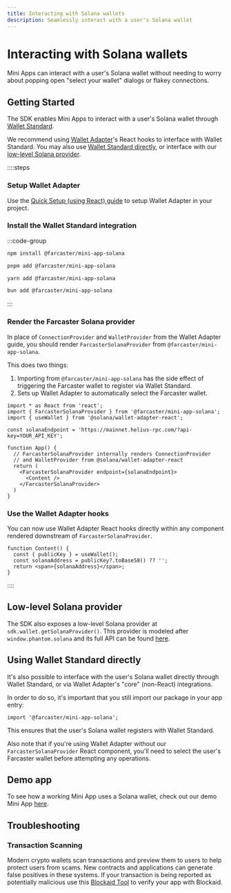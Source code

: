 ```yaml
---
title: Interacting with Solana wallets
description: Seamlessly interact with a user's Solana wallet
---
```


# Interacting with Solana wallets

Mini Apps can interact with a user's Solana wallet without needing to worry
about popping open "select your wallet" dialogs or flakey connections.

## Getting Started

The SDK enables Mini Apps to interact with a user's Solana wallet through [Wallet Standard](https://github.com/anza-xyz/wallet-standard/).

We recommend using [Wallet Adapter](https://github.com/anza-xyz/wallet-adapter/)'s React hooks to interface with Wallet Standard. You may also use [Wallet Standard directly](#using-wallet-standard-directly), or interface with our [low-level Solana provider](#low-level-solana-provider).

::::steps
### Setup Wallet Adapter

Use the [Quick Setup (using React) guide](https://github.com/anza-xyz/wallet-adapter/blob/master/APP.md) to setup Wallet Adapter in your project.

### Install the Wallet Standard integration

:::code-group

```bash [npm]
npm install @farcaster/mini-app-solana
```

```bash [pnpm]
pnpm add @farcaster/mini-app-solana
```

```bash [yarn]
yarn add @farcaster/mini-app-solana
```

```bash [bun]
bun add @farcaster/mini-app-solana
```

:::

### Render the Farcaster Solana provider

In place of `ConnectionProvider` and `WalletProvider` from the Wallet Adapter guide, you should render `FarcasterSolanaProvider` from `@farcaster/mini-app-solana`.

This does two things:
1. Importing from `@farcaster/mini-app-solana` has the side effect of triggering the Farcaster wallet to register via Wallet Standard.
2. Sets up Wallet Adapter to automatically select the Farcaster wallet.

```tsx
import * as React from 'react';
import { FarcasterSolanaProvider } from '@farcaster/mini-app-solana';
import { useWallet } from '@solana/wallet-adapter-react';

const solanaEndpoint = 'https://mainnet.helius-rpc.com/?api-key=YOUR_API_KEY';

function App() {
  // FarcasterSolanaProvider internally renders ConnectionProvider
  // and WalletProvider from @solana/wallet-adapter-react
  return (
    <FarcasterSolanaProvider endpoint={solanaEndpoint}>
      <Content />
    </FarcasterSolanaProvider>
  )
}
```

### Use the Wallet Adapter hooks

You can now use Wallet Adapter React hooks directly within any component rendered downstream of `FarcasterSolanaProvider`.

```tsx
function Content() {
  const { publicKey } = useWallet();
  const solanaAddress = publicKey?.toBase58() ?? '';
  return <span>{solanaAddress}</span>;
}
```

::::

## Low-level Solana provider

The SDK also exposes a low-level Solana provider at `sdk.wallet.getSolanaProvider()`.
This provider is modeled after `window.phantom.solana` and its full API can be found [here](https://github.com/farcasterxyz/miniapps/blob/main/packages/miniapp-core/src/solana.ts).

## Using Wallet Standard directly

It's also possible to interface with the user's Solana wallet directly through Wallet Standard, or via Wallet Adapter's "core" (non-React) integrations.

In order to do so, it's important that you still import our package in your app entry:

```tsx
import '@farcaster/mini-app-solana';
```

This ensures that the user's Solana wallet registers with Wallet Standard.

Also note that if you're using Wallet Adapter without our `FarcasterSolanaProvider` React component, you'll need to select the user's Farcaster wallet before attempting any operations.

## Demo app

To see how a working Mini App uses a Solana wallet, check out our demo Mini App [here](https://github.com/farcasterxyz/frames-v2-demo/blob/main/src/components/Demo.tsx).

## Troubleshooting

### Transaction Scanning

Modern crypto wallets scan transactions and preview them to users to help
protect users from scams. New contracts and applications can generate false
positives in these systems. If your transaction is being reported as
potentially malicious use this [Blockaid
Tool](https://report.blockaid.io/verifiedProject) to verify your app with
Blockaid.
